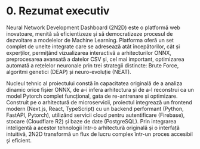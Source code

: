 # 0\. Rezumat executiv

Neural Network Development Dashboard (2N2D) este o platformă web inovatoare, menită să eficientizeze și să democratizeze procesul de dezvoltare a modelelor de Machine Learning. Platforma oferă un set complet de unelte integrate care se adresează atât începătorilor, cât și experților, permițând vizualizarea interactivă a arhitecturilor ONNX, preprocesarea avansată a datelor CSV și, cel mai important, optimizarea automată a rețelelor neuronale prin trei strategii distincte: Brute Force, algoritmi genetici (DEAP) și neuro-evoluție (NEAT).

Nucleul tehnic al proiectului constă în capacitatea originală de a analiza dinamic orice fișier ONNX, de a-i infera arhitectura și de a-l reconstrui ca un model Pytorch complet funcțional, gata de re-antrenare și optimizare. Construit pe o arhitectură de microservicii, proiectul integrează un frontend modern (Next.js, React, TypeScript) cu un backend performant (Python, FastAPI, Pytorch), utilizând servicii cloud pentru autentificare (Firebase), stocare (Cloudflare R2) și baze de date (PostgreSQL). Prin integrarea inteligentă a acestor tehnologii într-o arhitectură originală și o interfață intuitivă, 2N2D transformă un flux de lucru complex într-un proces accesibil și eficient.
